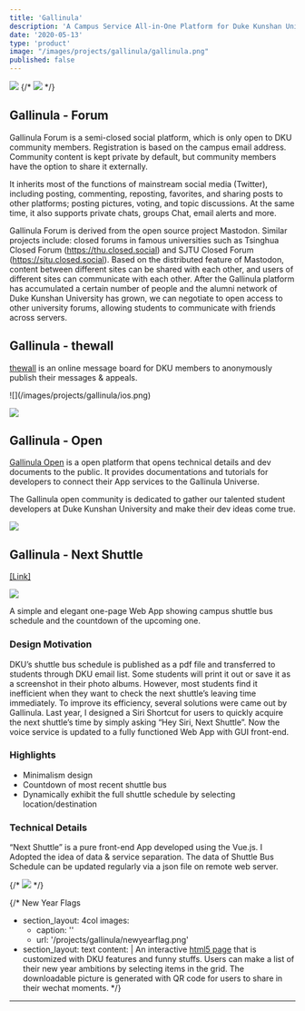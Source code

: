 ```yaml
---
title: 'Gallinula'
description: 'A Campus Service All-in-One Platform for Duke Kunshan University'
date: '2020-05-13'
type: 'product'
image: "/images/projects/gallinula/gallinula.png"
published: false
---
```


![](/images/projects/gallinula/branding.png)
{/* ![](/images/projects/gallinula/gallinula.png) */}
## Gallinula - Forum

Gallinula Forum is a semi-closed social platform, which is only open to DKU community members. Registration is based on the campus email address. Community content is kept private by default, but community members have the option to share it externally.

It inherits most of the functions of mainstream social media (Twitter), including posting, commenting, reposting, favorites, and sharing posts to other platforms; posting pictures, voting, and topic discussions. At the same time, it also supports private chats, groups Chat, email alerts and more.

Gallinula Forum is derived from the open source project Mastodon. Similar projects include: closed forums in famous universities such as Tsinghua Closed Forum (https://thu.closed.social) and SJTU Closed Forum (https://sjtu.closed.social). Based on the distributed feature of Mastodon, content between different sites can be shared with each other, and users of different sites can communicate with each other. After the Gallinula platform has accumulated a certain number of people and the alumni network of Duke Kunshan University has grown, we can negotiate to open access to other university forums, allowing students to communicate with friends across servers.

## Gallinula - thewall
[thewall](/projects/thewall) is an online message board for DKU members to anonymously publish their messages & appeals. 

<div className="flex">
![](/images/projects/gallinula/ios.png)

![](/images/projects/gallinula/thewall.jpeg)
</div>

## Gallinula - Open 
[Gallinula Open](https://open.gallinula.com) is a open platform that opens technical details and dev documents to the public. It provides documentations and tutorials for developers to connect their App services to the Gallinula Universe.

The Gallinula open community is dedicated to gather our talented student developers at Duke Kunshan University and make their dev ideas come true.

![](/images/projects/gallinula/gallinula_open.png)
  
## Gallinula - Next Shuttle
[[Link]](https://dku-gallinula.github.io/services/next-shuttle/)

![](/images/projects/gallinula/three-step-install.png)

A simple and elegant one-page Web App showing campus shuttle bus schedule and the countdown of the upcoming one.

### Design Motivation
  DKU’s shuttle bus schedule is published as a pdf file and transferred to students through DKU email list. Some students will print it out or save it as a screenshot in their photo albums. However, most students find it inefficient when they want to check the next shuttle’s leaving time immediately. To improve its efficiency, several solutions were came out by Gallinula. Last year, I designed a Siri Shortcut for users to quickly acquire the next shuttle’s time by simply asking “Hey Siri, Next Shuttle”. Now the voice service is updated to a fully functioned Web App with GUI front-end.


### Highlights
- Minimalism design
- Countdown of most recent shuttle bus
- Dynamically exhibit the full shuttle schedule by selecting location/destination

### Technical Details
  “Next Shuttle” is a pure front-end App developed using the Vue.js. I Adopted the idea of data & service separation. The data of Shuttle Bus Schedule can be updated regularly via a json file on remote web server.

{/* ![](/images/projects/gallinula/gallinula_shuttle.png) */}

{/* New Year Flags

  - section_layout: 4col
    images:
      - caption: ''
      - url: '/projects/gallinula/newyearflag.png'
  - section_layout: text
    content: |
      An interactive [html5 page](https://keon.im/2021flag) that is customized with DKU features and funny stuffs. Users can make a list of their new year ambitions by selecting items in the grid. The downloadable picture is generated with QR code for users to share in their wechat moments. */}

---
